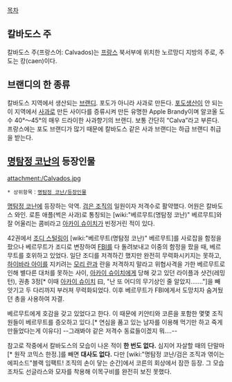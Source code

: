 [[목차]]
== 칼바도스 주 ==
칼바도스 주(프랑스어: Calvados)는 [[프랑스]] 북서부에 위치한 노르망디 지방의 주로, 주도는 캉(caen)이다.

== 브랜디의 한 종류 ==
칼바도스 지역에서 생산되는 [[브랜디]]. 포도가 아니라 사과로 만든다. [[포도]]생산이 안 되는 이 지역에서 [[사과]]로 만든 사이다를 증류시켜 만든 유명한 Apple Brandy이며 알코올 도수 40°～45°의 매우 드라이한 사과향기의 브랜디. 보통 간단히 “Calva”라고 부른다. 프랑스에는 포도 브랜디가 많기 때문에 칼바도스 같은 사과 브랜디는 하급 브랜디 취급을 받는다.

== [[명탐정 코난]]의 등장인물 ==
attachment:/Calvados.jpg

 * 상위항목：[[명탐정 코난/등장인물]]

[[명탐정 코난]]에 등장하는 악역. [[검은 조직]]의 일원이자 저격수로 활약했다. 어원은 칼바도스 와인. 로튼 애플(썩은 사과)로 통칭되는 [wiki:"베르무트(명탐정 코난)" 베르무트]와 잘 어울리는 콤비라고 [[아카이 슈이치]]가 빈정거린 적이 있다.

42권에서 [[조디 스털링]]이 [wiki:"베르무트(명탐정 코난)" 베르무트]를 사로잡을 함정을 팠으나 베르무트가 조디로 변장하여 [[FBI]]를 다 돌려보내고 이중의 함정을 팠을 때, 베르무트를 호위하고 있었다. 일단 조디를 저격하긴 했지만 완전히 무력화시키지는 못하고, [[하이바라 아이]]를 지키려는 [[모리 란]]과 란을 저격하지 말라고 위협사격을 가한 베르무트로 인해 별다른 대처를 못하는 사이, [[아카이 슈이치]]에게 당해 갖고 있던 라이플과 샷건(레밍턴), 권총 3정[* 이때 [[아카이 슈이치]] 曰, "난 또 어디의 무기상인 줄 알았지……."]을 빼앗기고 두 다리까지 부러져 무력화되었다. 이후 베르무트가 FBI에게서 도망치자 숨겨뒀던 총을 사용하여 자결.

베르무트에게 호감을 갖고 있었다고 한다. 이 때문에 키얀티와 코른을 포함한 몇몇 조직원들이 베르무트를 증오하고 있다.[* 연심을 품고 있는 남자를 이용해 먹기만 하고 죽게 만들었다는게 이유다] --그래봐야 같은 저격수 동료들이겠지 뭐....--

참고로 작중에서 칼바도스의 모습이 나온 적이 '''한 번도 없다.''' 심지어 자살할 때의 단말마[* 원작 코믹스 한정.]를 빼면 '''대사도 없다.''' 다만 [wiki:"명탐정 코난/검은 조직과 엮이는 에피소드"블랙 임팩트! 조직의 손이 닿는 순간]에서 코른의 회상에서 잠깐 등장. 그 모습조차도 선글라스와 모자를 착용해 이목구비를 완전히 보진 못했다.
